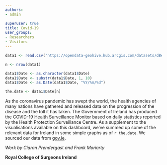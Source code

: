 ```yaml
---
authors:
- admin

superuser: true
title: Covid-19
user_groups:
- Researchers
- Visitors
---
```

```r
data1 <- read.csv("https://opendata-geohive.hub.arcgis.com/datasets/d8eb52d56273413b84b0187a4e9117be_0.csv?outSR=%7B%22latestWkid%22%3A3857%2C%22wkid%22%3A102100%7D")

n <- nrow(data1)

data1$Date <- as.character(data1$Date)
data1$Date <- substr(data1$Date, 1, 10)
data1$Date <- as.Date(data1$Date, "%Y/%m/%d")

the.date <- data1$Date[n]


```

As the coronavirus pandemic has swept the world, the health agencies of many nations have gathered and released data on the progression of the disease and the toll it has taken. The Government of Ireland has produced the [COVID-19 Health Surveillance Monitor](https://www.gov.ie/en/publication/252d15-covid-19-coronavirus-data-for-ireland/) based on daily statistics reported by the Health Protection Surveillance Centre. As a supplement to the visualisations available on this dashboard, we've summed up some of the relevant data for Ireland in some simple graphs as of `r the.date`. We sourced our data from [gov.ie](https://www.gov.ie/en/campaigns/c36c85-covid-19-coronavirus/?referrer=/health-covid-19). 


*Work by Ciaran Prendergast and Frank Moriarty*

**Royal College of Surgeons Ireland**

